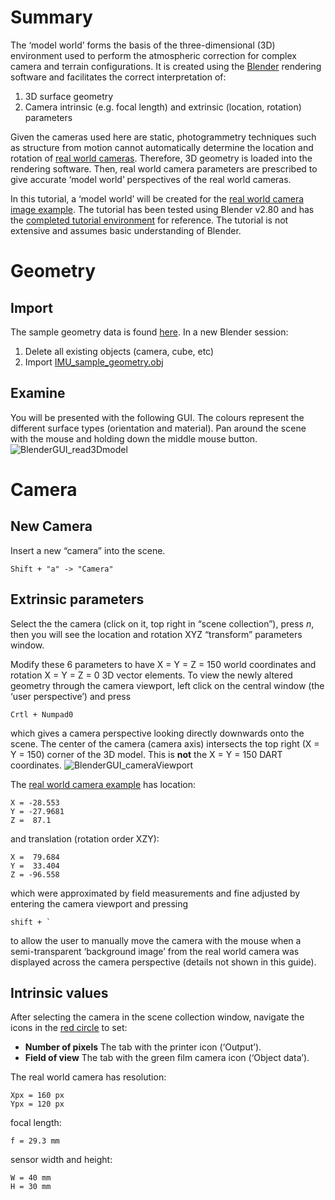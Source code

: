 # Summary

The 'model world' forms the basis of the three-dimensional (3D) environment used to perform the atmospheric correction for complex camera and terrain configurations. It is created using the [Blender](https://www.blender.org/) rendering software and facilitates the correct interpretation of:

1. 3D surface geometry
2. Camera intrinsic (e.g. focal length) and extrinsic (location, rotation) parameters

Given the cameras used here are static, photogrammetry techniques such as structure from motion cannot automatically determine the location and rotation of [real world cameras](../Real-world-images). Therefore, 3D geometry is loaded into the rendering software. Then, real world camera parameters are prescribed to give accurate 'model world' perspectives of the real world cameras.   

In this tutorial, a 'model world' will be created for the [real world camera image example](../Real-world-images). The tutorial has been tested using Blender v2.80 and has the [completed tutorial environment](README_files/geometry/model-world.blend) for reference. The tutorial is not extensive and assumes basic understanding of Blender.

# Geometry

## Import

The sample geometry data is found [here](README_files/geometry). In a new Blender session:

1. Delete all existing objects (camera, cube, etc)
2. Import [IMU_sample_geometry.obj](README_files/geometry/IMU_sample_geometry.obj)

## Examine

You will be presented with the following GUI. The colours represent the different surface types (orientation and material). Pan around the scene with the mouse and holding down the middle mouse button.
![BlenderGUI_read3Dmodel](README_files/figure-misc/BlenderGUI_1.PNG)


# Camera

## New Camera

Insert a new "camera" into the scene.

```
Shift + "a" -> "Camera"
```

## Extrinsic parameters

Select the the camera (click on it, top right in "scene collection"), press *n*, then you will see the location and rotation XYZ "transform" parameters window.

Modify these 6 parameters to have X = Y = Z = 150 world coordinates and rotation X = Y = Z = 0 3D vector elements. To view the newly altered geometry through the camera viewport, left click on the central window (the 'user perspective') and press

```
Crtl + Numpad0
```

which gives a camera perspective looking directly downwards onto the scene. The center of the camera (camera axis) intersects the top right (X = Y = 150) corner of the 3D model. This is **not** the X = Y = 150 DART coordinates. 
![BlenderGUI_cameraViewport](README_files/figure-misc/BlenderGUI_2.PNG)

The [real world camera example](../Real-world-images) has location:

```
X = -28.553
Y = -27.9681
Z =  87.1
```

and translation (rotation order XZY):


```
X =  79.684
Y =  33.404
Z = -96.558
```

which were approximated by field measurements and fine adjusted by entering the camera viewport and pressing

```
shift + `
```
to allow the user to manually move the camera with the mouse when a semi-transparent 'background image' from the real world camera was displayed across the camera perspective (details not shown in this guide).

## Intrinsic values

After selecting the camera in the scene collection window, navigate the icons in the [red circle](BlenderGUI_read3Dmodel) to set:

* **Number of pixels** The tab with the printer icon ('Output').
* **Field of view** The tab with the green film camera icon ('Object data').

The real world camera has resolution:

```
Xpx = 160 px
Ypx = 120 px
```

focal length:

```
f = 29.3 mm
```

sensor width and height:

```
W = 40 mm 
H = 30 mm
```

